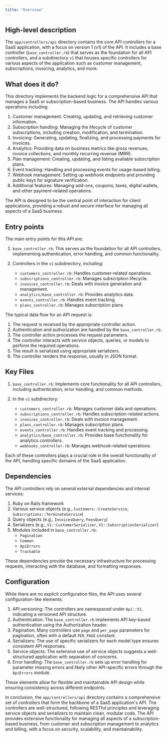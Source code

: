 ```yaml
---
title: "Overview"
---
```


## High-level description
The `app/controllers/api` directory contains the core API controllers for a SaaS application, with a focus on version 1 (v1) of the API. It includes a base controller (`base_controller.rb`) that serves as the foundation for all API controllers, and a subdirectory `v1` that houses specific controllers for various aspects of the application such as customer management, subscriptions, invoicing, analytics, and more.

## What does it do?
This directory implements the backend logic for a comprehensive API that manages a SaaS or subscription-based business. The API handles various operations including:

1. Customer management: Creating, updating, and retrieving customer information.
2. Subscription handling: Managing the lifecycle of customer subscriptions, including creation, modification, and termination.
3. Invoicing: Generating, updating, finalizing, and processing payments for invoices.
4. Analytics: Providing data on business metrics like gross revenues, invoice collections, and monthly recurring revenue (MRR).
5. Plan management: Creating, updating, and listing available subscription plans.
6. Event tracking: Handling and processing events for usage-based billing.
7. Webhook management: Setting up webhook endpoints and providing public keys for signature verification.
8. Additional features: Managing add-ons, coupons, taxes, digital wallets, and other payment-related operations.

The API is designed to be the central point of interaction for client applications, providing a robust and secure interface for managing all aspects of a SaaS business.

## Entry points
The main entry points for this API are:

1. `base_controller.rb`: This serves as the foundation for all API controllers, implementing authentication, error handling, and common functionality.

2. Controllers in the `v1` subdirectory, including:
   - `customers_controller.rb`: Handles customer-related operations.
   - `subscriptions_controller.rb`: Manages subscription lifecycle.
   - `invoices_controller.rb`: Deals with invoice generation and management.
   - `analytics/base_controller.rb`: Provides analytics data.
   - `events_controller.rb`: Handles event tracking.
   - `plans_controller.rb`: Manages subscription plans.

The typical data flow for an API request is:
1. The request is received by the appropriate controller action.
2. Authentication and authorization are handled by the `base_controller.rb`.
3. The controller action processes the request parameters.
4. The controller interacts with service objects, queries, or models to perform the required operations.
5. The result is serialized using appropriate serializers.
6. The controller renders the response, usually in JSON format.

## Key Files
1. `base_controller.rb`: Implements core functionality for all API controllers, including authentication, error handling, and common methods.

2. In the `v1` subdirectory:
   - `customers_controller.rb`: Manages customer data and operations.
   - `subscriptions_controller.rb`: Handles subscription-related actions.
   - `invoices_controller.rb`: Deals with invoice management.
   - `plans_controller.rb`: Manages subscription plans.
   - `events_controller.rb`: Handles event tracking and processing.
   - `analytics/base_controller.rb`: Provides base functionality for analytics controllers.
   - `webhooks_controller.rb`: Manages webhook-related operations.

Each of these controllers plays a crucial role in the overall functionality of the API, handling specific domains of the SaaS application.

## Dependencies
The API controllers rely on several external dependencies and internal services:

1. Ruby on Rails framework
2. Various service objects (e.g., `Customers::CreateService`, `Subscriptions::TerminateService`)
3. Query objects (e.g., `InvoicesQuery`, `FeesQuery`)
4. Serializers (e.g., `V1::CustomerSerializer`, `V1::SubscriptionSerializer`)
5. Modules included in `base_controller.rb`:
   - `Pagination`
   - `Common`
   - `ApiErrors`
   - `Trackable`

These dependencies provide the necessary infrastructure for processing requests, interacting with the database, and formatting responses.

## Configuration
While there are no explicit configuration files, the API uses several configuration-like elements:

1. API versioning: The controllers are namespaced under `Api::V1`, indicating a versioned API structure.
2. Authentication: The `base_controller.rb` implements API key-based authentication using the Authorization header.
3. Pagination: Many controllers use `page` and `per_page` parameters for pagination, often with a default `PER_PAGE` constant.
4. Serializers: The use of specific serializers for each model type ensures consistent API responses.
5. Service objects: The extensive use of service objects suggests a well-structured application with separation of concerns.
6. Error handling: The `base_controller.rb` sets up error handling for parameter missing errors and likely other API-specific errors through the `ApiErrors` module.

These elements allow for flexible and maintainable API design while ensuring consistency across different endpoints.

In conclusion, the `app/controllers/api` directory contains a comprehensive set of controllers that form the backbone of a SaaS application's API. The controllers are well-structured, following RESTful principles and leveraging service objects and serializers to maintain clean, modular code. The API provides extensive functionality for managing all aspects of a subscription-based business, from customer and subscription management to analytics and billing, with a focus on security, scalability, and maintainability.
